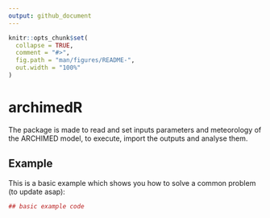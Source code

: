 ```yaml
---
output: github_document
---
```


<!-- README.md is generated from README.Rmd. Please edit that file -->

```r
knitr::opts_chunk$set(
  collapse = TRUE,
  comment = "#>",
  fig.path = "man/figures/README-",
  out.width = "100%"
)
```
# archimedR

The package is made to read and set inputs parameters and meteorology of the ARCHIMED model, to execute, import the outputs and analyse them.


## Example

This is a basic example which shows you how to solve a common problem (to update asap):

```r
## basic example code
```

